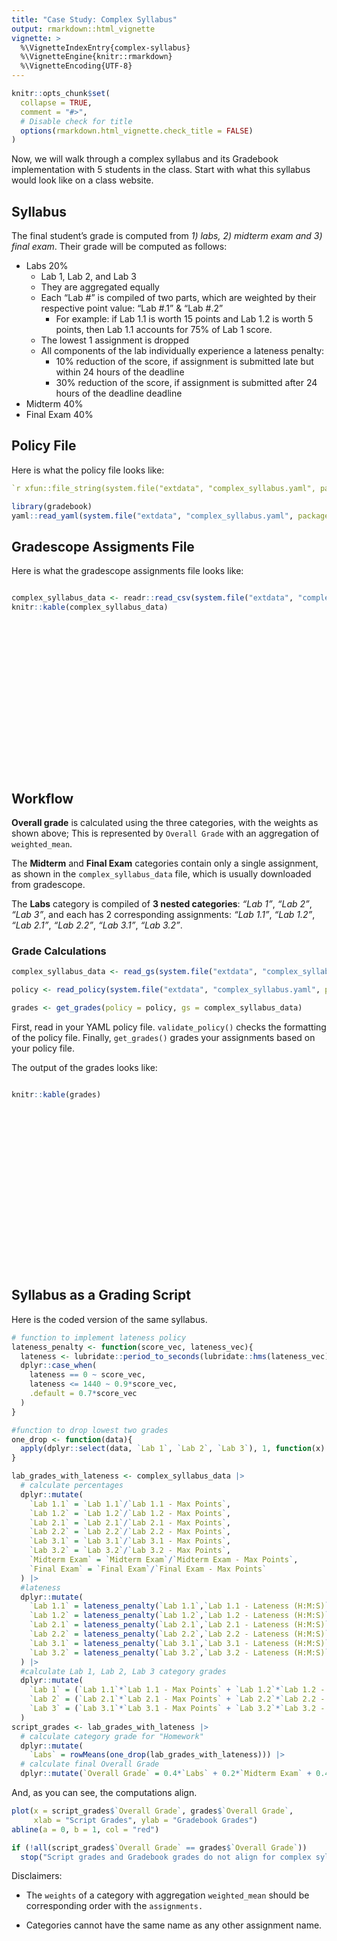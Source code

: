```yaml
---
title: "Case Study: Complex Syllabus"
output: rmarkdown::html_vignette
vignette: >
  %\VignetteIndexEntry{complex-syllabus}
  %\VignetteEngine{knitr::rmarkdown}
  %\VignetteEncoding{UTF-8}
---
```


```r
knitr::opts_chunk$set(
  collapse = TRUE,
  comment = "#>",
  # Disable check for title
  options(rmarkdown.html_vignette.check_title = FALSE)
)
```

Now, we will walk through a complex syllabus and its Gradebook implementation with 5 students in the class. Start with what this syllabus would look like on a class website.

## Syllabus

The final student's grade is computed from *1) labs, 2) midterm exam and 3) final exam*. Their grade will be computed as follows:

-   Labs 20%
    - Lab 1, Lab 2, and Lab 3
    - They are aggregated equally
    - Each "Lab \#" is compiled of two parts, which are weighted by their respective point value: "Lab #.1" & "Lab #.2"
      - For example: if Lab 1.1 is worth 15 points and Lab 1.2 is worth 5 points, then Lab 1.1 accounts for 75% of Lab 1 score. 
    - The lowest 1 assignment is dropped
    - All components of the lab individually experience a lateness penalty:
      - 10% reduction of the score, if assignment is submitted late but within 24 hours of the deadline
      - 30% reduction of the score, if assignment is submitted after 24 hours of the deadline deadline
-   Midterm 40%
-   Final Exam 40%


## Policy File

Here is what the policy file looks like:

``` yaml
`r xfun::file_string(system.file("extdata", "complex_syllabus.yaml", package = "gradebook"))`
```

```r
library(gradebook)
yaml::read_yaml(system.file("extdata", "complex_syllabus.yaml", package = "gradebook"))
```

## Gradescope Assigments File

Here is what the gradescope assignments file looks like:

::: {style="height: 300px; overflow: auto;"}
```r
complex_syllabus_data <- readr::read_csv(system.file("extdata", "complex_syllabus_data.csv", package = "gradebook"))
knitr::kable(complex_syllabus_data)
```
:::

## Workflow


**Overall grade** is calculated using the three categories, with the weights as shown above; This is represented by `Overall Grade` with an aggregation of `weighted_mean`.

The **Midterm** and **Final Exam** categories contain only a single assignment, as shown in the `complex_syllabus_data` file, which is usually downloaded from gradescope.

The **Labs** category is compiled of **3 nested categories**: *"Lab 1"*, *"Lab 2"*, *"Lab 3"*,  and each has 2 corresponding assignments: *"Lab 1.1"*, *"Lab 1.2"*, *"Lab 2.1"*, *"Lab 2.2"*, *"Lab 3.1"*, *"Lab 3.2"*.

### Grade Calculations


```r
complex_syllabus_data <- read_gs(system.file("extdata", "complex_syllabus_data.csv", package = "gradebook"))

policy <- read_policy(system.file("extdata", "complex_syllabus.yaml", package = "gradebook"))

grades <- get_grades(policy = policy, gs = complex_syllabus_data)
```
First, read in your YAML policy file. `validate_policy()` checks the formatting of the policy file. Finally, `get_grades()` grades your assignments based on your policy file.

The output of the grades looks like:

::: {style="height: 300px; overflow: auto;"}
```r
knitr::kable(grades)
```
:::

## Syllabus as a Grading Script
Here is the coded version of the same syllabus.
```r
# function to implement lateness policy
lateness_penalty <- function(score_vec, lateness_vec){
  lateness <- lubridate::period_to_seconds(lubridate::hms(lateness_vec))/60
  dplyr::case_when(
    lateness == 0 ~ score_vec,
    lateness <= 1440 ~ 0.9*score_vec,
    .default = 0.7*score_vec
  )
}

#function to drop lowest two grades
one_drop <- function(data){
  apply(dplyr::select(data, `Lab 1`, `Lab 2`, `Lab 3`), 1, function(x) sort(x, decreasing = TRUE)[1:2]) |> t()
}

lab_grades_with_lateness <- complex_syllabus_data |>
  # calculate percentages
  dplyr::mutate(
    `Lab 1.1` = `Lab 1.1`/`Lab 1.1 - Max Points`,
    `Lab 1.2` = `Lab 1.2`/`Lab 1.2 - Max Points`,
    `Lab 2.1` = `Lab 2.1`/`Lab 2.1 - Max Points`,
    `Lab 2.2` = `Lab 2.2`/`Lab 2.2 - Max Points`,
    `Lab 3.1` = `Lab 3.1`/`Lab 3.1 - Max Points`,
    `Lab 3.2` = `Lab 3.2`/`Lab 3.2 - Max Points`,
    `Midterm Exam` = `Midterm Exam`/`Midterm Exam - Max Points`,
    `Final Exam` = `Final Exam`/`Final Exam - Max Points`
  ) |>
  #lateness
  dplyr::mutate(
    `Lab 1.1` = lateness_penalty(`Lab 1.1`,`Lab 1.1 - Lateness (H:M:S)`),
    `Lab 1.2` = lateness_penalty(`Lab 1.2`,`Lab 1.2 - Lateness (H:M:S)`),
    `Lab 2.1` = lateness_penalty(`Lab 2.1`,`Lab 2.1 - Lateness (H:M:S)`),
    `Lab 2.2` = lateness_penalty(`Lab 2.2`,`Lab 2.2 - Lateness (H:M:S)`),
    `Lab 3.1` = lateness_penalty(`Lab 3.1`,`Lab 3.1 - Lateness (H:M:S)`),
    `Lab 3.2` = lateness_penalty(`Lab 3.2`,`Lab 3.2 - Lateness (H:M:S)`)
  ) |>
  #calculate Lab 1, Lab 2, Lab 3 category grades
  dplyr::mutate(
    `Lab 1` = (`Lab 1.1`*`Lab 1.1 - Max Points` + `Lab 1.2`*`Lab 1.2 - Max Points`)/(`Lab 1.1 - Max Points` + `Lab 1.2 - Max Points`),
    `Lab 2` = (`Lab 2.1`*`Lab 2.1 - Max Points` + `Lab 2.2`*`Lab 2.2 - Max Points`)/(`Lab 2.1 - Max Points` + `Lab 2.2 - Max Points`),
    `Lab 3` = (`Lab 3.1`*`Lab 3.1 - Max Points` + `Lab 3.2`*`Lab 3.2 - Max Points`)/(`Lab 3.1 - Max Points` + `Lab 3.2 - Max Points`)
  )
script_grades <- lab_grades_with_lateness |>
  # calculate category grade for "Homework" 
  dplyr::mutate( 
    `Labs` = rowMeans(one_drop(lab_grades_with_lateness))) |>
  # calculate final Overall Grade
  dplyr::mutate(`Overall Grade` = 0.4*`Labs` + 0.2*`Midterm Exam` + 0.4*`Final Exam`) 
```

And, as you can see, the computations align.
```r
plot(x = script_grades$`Overall Grade`, grades$`Overall Grade`, 
     xlab = "Script Grades", ylab = "Gradebook Grades")
abline(a = 0, b = 1, col = "red")
```
```r
if (!all(script_grades$`Overall Grade` == grades$`Overall Grade`))
  stop("Script grades and Gradebook grades do not align for complex syllabus vignette.")
```


Disclaimers:

-   The `weights` of a category with aggregation `weighted_mean` should be corresponding order with the `assignments.`

-   Categories cannot have the same name as any other assignment name.
